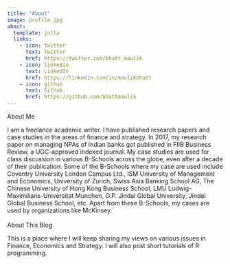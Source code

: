 ---
title: "About"
image: profile.jpg
about:
  template: jolla
  links:
    - icon: twitter
      text: Twitter
      href: https://twitter.com/bhatt_maulik
    - icon: linkedin
      text: LinkedIn
      href: https://linkedin.com/in/maulikbhatt
    - icon: github
      text: Github
      href: https://github.com/bhattmaulik
---

About Me

I am a freelance academic writer. I have published research papers and case studies in the areas of finance and strategy. In 2017, my research paper on managing NPAs of Indian banks got published in FIIB Business Review, a UGC-approved indexed journal. My case studies are used for class discussion in various B-Schools across the globe, even after a decade of their publication. Some of the B-Schools where my case are used include Coventry University London Campus Ltd., ISM University of Management and Economics, University of Zurich, Swiss Asia Banking School AG, The Chinese University of Hong Kong Business School, LMU Ludwig-Maximilians-Universitat Munchen, O.P. Jindal Global University, Jindal Global Business School, etc. Apart from these B-Schools, my cases are used by organizations like McKinsey.\
\
About This Blog

This is a place where I will keep sharing my views on various issues in Finance, Economics and Strategy. I will also post short tutorials of R programming.
